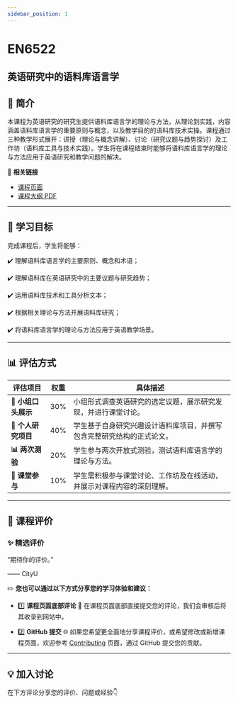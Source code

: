 ```yaml
---
sidebar_position: 1
---
```


# EN6522
## 英语研究中的语料库语言学

## **📘 简介**
本课程为英语研究的研究生提供语料库语言学的理论与方法，从理论到实践，内容涵盖语料库语言学的重要原则与概念，以及教学目的的语料库技术实操。课程通过三种教学形式展开：讲授（理论与概念讲解）、讨论（研究议题与趋势探讨）及工作坊（语料库工具与技术实践）。学生将在课程结束时能够将语料库语言学的理论与方法应用于英语研究和教学问题的解决。

🔗 **相关链接**
- [课程页面](https://www.cityu.edu.hk/catalogue/pg/202425/course/EN6522.htm)
- [课程大纲 PDF](https://www.cityu.edu.hk/catalogue/pg/202425/course/EN6522.pdf)

---

## **🎯 学习目标**

完成课程后，学生将能够：

✔️ 理解语料库语言学的主要原则、概念和术语；

✔️ 理解语料库在英语研究中的主要议题与研究趋势；

✔️ 运用语料库技术和工具分析文本；

✔️ 根据相关理论与方法开展语料库研究；

✔️ 将语料库语言学的理论与方法应用于英语教学场景。

---

## **📊 评估方式**

| **评估项目**              | **权重** | **具体描述**                                                                                     |
|--------------------------|---------|-----------------------------------------------------------------------------------------------|
| **📖 小组口头展示**        | 30%     | 小组形式调查英语研究的选定议题，展示研究发现，并进行课堂讨论。                                              |
| **📝 个人研究项目**        | 40%     | 学生基于自身研究兴趣设计语料库项目，并撰写包含完整研究结构的正式论文。                                         |
| **📊 两次测验**            | 20%     | 学生参与两次开放式测验，测试语料库语言学的理论与方法。                                                     |
| **💬 课堂参与**            | 10%     | 学生需积极参与课堂讨论、工作坊及在线活动，并展示对课程内容的深刻理解。                                           |

---

## **💬 课程评价**

### ✨ **精选评价**
<div className={commentStyles.commentBox}>
    <p className={commentStyles.commentText}>
        “期待你的评价。”
    </p>
    <p className={commentStyles.commentAuthor}>—— CityU</p>
</div>

✏️ **您也可以通过以下方式分享您的学习体验和建议：**

- 1️⃣ **课程页面底部评论**
💬 在课程页面底部直接提交您的评论，我们会审核后将其收录到网站中。

- 2️⃣ **GitHub 提交**
🌐 如果您希望更全面地分享课程评价，或希望修改或新增课程页面，欢迎参考 [Contributing](https://penjc.github.io/cityU-navigator/contributing) 页面，通过 GitHub 提交您的贡献。

---

## **💡 加入讨论**

在下方评论分享您的评价、问题或经验👇
<Utterances />
